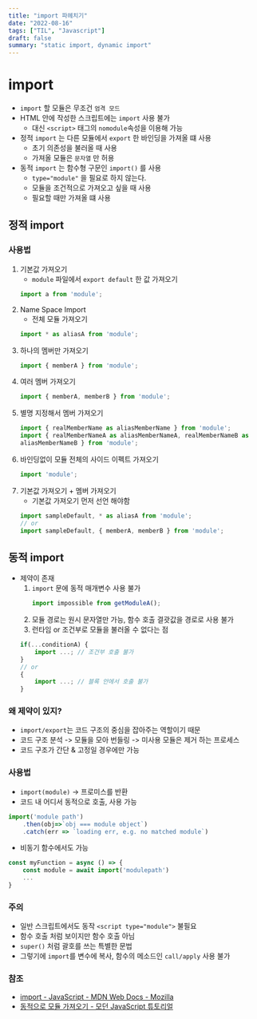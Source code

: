 ```yaml
---
title: "import 파헤치기"
date: "2022-08-16"
tags: ["TIL", "Javascript"]
draft: false
summary: "static import, dynamic import"
---
```

# import

- `import` 할 모듈은 무조건 `엄격 모드`
- HTML 안에 작성한 스크립트에는 `import` 사용 불가
	- 대신 `<script>` 태그의 `nomodule`속성을 이용해 가능
- 정적 `import` 는 다른 모듈에서 `export` 한 바인딩을 가져올 떄 사용
	- 초기 의존성을 불러올 때 사용
	- 가져올 모듈은 `문자열` 만 허용
- 동적 `import` 는 함수형 구문인 `import()` 를 사용
	- `type="module"` 을 필요로 하지 않는다.
	- 모듈을 조건적으로 가져오고 싶을 때 사용
	- 필요할 때만 가져올 떄 사용


## 정적 import
### 사용법
1. 기본값 가져오기
	- `module` 파일에서 `export default` 한 값 가져오기
	```javascript
	import a from 'module';
	```
2. Name Space Import
	- 전체 모듈 가져오기
	```javascript
	import * as aliasA from 'module';
	```
3. 하나의 멤버만 가져오기
	```javascript
	import { memberA } from 'module';
	```
4. 여러 멤버 가져오기
	```javascript
	import { memberA, memberB } from 'module';
	```
5. 별명 지정해서 멤버 가져오기
	```javascript
	import { realMemberName as aliasMemberName } from 'module';
	import { realMemberNameA as aliasMemberNameA, realMemberNameB as
	aliasMemberNameB } from 'module';
	```
6. 바인딩없이 모듈 전체의 사이드 이펙트 가져오기
	```javascript
	import 'module';
	```
7. 기본값 가져오기 + 멤버 가져오기
	- 기본값 가져오기 먼저 선언 해야함
	```javascript
	import sampleDefault, * as aliasA from 'module';
	// or
	import sampleDefault, { memberA, memberB } from 'module';
	```

## 동적 import
- 제약이 존재
	1. `import` 문에 동적 매개변수 사용 불가
		```javascript
		import impossible from getModuleA(); 
		```
	2. 모듈 경로는 원시 문자열만 가능, 함수 호출 결괏값을 경로로 사용 불가
	3. 런타임 or 조건부로 모듈을 불러올 수 없다는 점
	```javascript
	if(...conditionA) {
		import ...; // 조건부 호출 불가
	}
	// or
	{
		import ...; // 블록 안에서 호출 불가
	}
	```
### 왜 제약이 있지?
- `import/export`는 코드 구조의 중심을 잡아주는 역할이기 때문
- 코드 구조 분석 -> 모듈을 모아 번들링 -> 미사용 모듈은 제거 하는 프로세스
- 코드 구조가 간단 & 고정일 경우에만 가능

### 사용법
- `import(module)` -> 프로미스를 반환
- 코드 내 어디서 동적으로 호출, 사용 가능
```javascript
import('module path')
	.then(obj=>`obj === module object`)
	.catch(err => `loading err, e.g. no matched module`)
```
- 비동기 함수에서도 가능
```javascript
const myFunction = async () => {
	const module = await import('modulepath')
	...
}
```

### 주의 
- 일반 스크립트에서도 동작 `<script type="module">` 불필요
- 함수 호출 처럼 보이지만 함수 호출 아님
- `super()` 처럼 괄호를 쓰는 특별한 문법
- 그렇기에 `import`를 변수에 복사, 함수의 메소드인 `call/apply` 사용 불가


### 참조
- [import - JavaScript - MDN Web Docs - Mozilla](https://developer.mozilla.org/ko/docs/Web/JavaScript/Reference/Statements/import)
- [동적으로 모듈 가져오기 - 모던 JavaScript 튜토리얼](https://ko.javascript.info/modules-dynamic-imports)